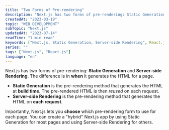 ```yaml
---
title: "Two Forms of Pre-rendering"
description: "Next.js has two forms of pre-rendering: Static Generation and Server-side Rendering. The difference is in when it generates the HTML for a page."
createdAt: "2023-03-19"
topic: "WEB DEVELOPMENT"
subTopic: "Next.js"
updatedAt: "2023-07-14"
readTime: "1 min read"
keywords: ["Next.js, Static Generation, Server-side Rendering", React.js]
series: ""
tags: ["Next.js", "React.js"]
language: "en"
---
```


Next.js has two forms of pre-rendering: **Static Generation** and **Server-side Rendering**. The difference is in **when** it generates the HTML for a page.

- **Static Generation** is the pre-rendering method that generates the HTML at **build time**. The pre-rendered HTML is then _reused_ on each request.
- **Server-side Rendering** is the pre-rendering method that generates the HTML on **each request**.

Importantly, Next.js lets you **choose** which pre-rendering form to use for each page. You can create a "hybrid" Next.js app by using Static Generation for most pages and using Server-side Rendering for others.
